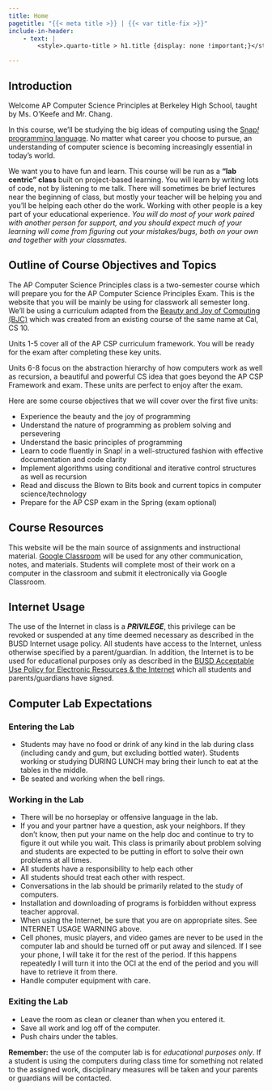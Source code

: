 ```yaml
---
title: Home
pagetitle: "{{< meta title >}} | {{< var title-fix >}}"
include-in-header: 
    - text: |
        <style>.quarto-title > h1.title {display: none !important;}</style>

---
```


## Introduction


Welcome AP Computer Science Principles at Berkeley High School, taught by Ms. O'Keefe and Mr. Chang. 

In this course, we'll be studying the big ideas of computing using the [Snap<em>!</em> programming language](https://snap.berkeley.edu/). No matter what career you choose to pursue, an understanding of computer science is becoming increasingly essential in today’s world.

We want you to have fun and learn. This course will be run as a **"lab centric" class** built on project-based learning. You will learn by writing lots of code, not by listening to me talk. There will sometimes be brief lectures near the beginning of class, but mostly your teacher will be helping you and you’ll be helping each other do the work. Working with other people is a key part of your educational experience.  *You will do most of your work paired with another person for support, and you should expect much of your learning will come from figuring out your mistakes/bugs, both on your own and together with your classmates.*

## Outline of Course Objectives and Topics

The AP Computer Science Principles class is a two-semester course which will prepare you for the AP Computer Science Principles Exam. This is the website that you will be mainly be using for classwork all semester long. We'll be using a curriculum adapted from the [Beauty and Joy of Computing (BJC)](http://bjc.edc.org/) which was created from an existing course of the same name at Cal, CS 10.

Units 1-5 cover all of the AP CSP curriculum framework. You will be ready for the exam after completing these key units.

Units 6-8 focus on the abstraction hierarchy of how computers work as well as recursion, a beautiful and powerful CS idea that goes beyond the AP CSP Framework and exam. These units are perfect to enjoy after the exam.

Here are some course objectives that we will cover over the first five units:

- Experience the beauty and the joy of programming
- Understand the nature of programming as problem solving and persevering 
- Understand the basic principles of programming 
- Learn to code fluently in Snap! in a well-structured fashion with effective documentation and code clarity 
- Implement algorithms using conditional and iterative control structures as well as recursion
- Read and discuss the Blown to Bits book and current topics in computer science/technology
- Prepare for the AP CSP exam in the Spring (exam optional)

## Course Resources

This website will be the main source of assignments and instructional material. [Google Classroom](https://classroom.google.com/) will be used for any other communication, notes, and materials. Students will complete most of their work on a computer in the classroom and submit it electronically via Google Classroom.

## Internet Usage

The use of the Internet in class is a ***PRIVILEGE***, this privilege can be revoked or suspended at any time deemed necessary as described in the BUSD Internet usage policy. All students have access to the Internet, unless otherwise specified by a parent/guardian. In addition, the Internet is to be used for educational purposes only as described in the [BUSD Acceptable Use Policy for Electronic Resources & the Internet](https://www.berkeleyschools.net/wp-content/uploads/2011/12/AUP_Student_form.pdf) which all students and parents/guardians have signed.

## Computer Lab Expectations

### Entering the Lab

- Students may have no food or drink of any kind in the lab during class (including candy and gum, but excluding bottled water).  Students working or studying DURING LUNCH may bring their lunch to eat at the tables in the middle.
- Be seated and working when the bell rings.

### Working in the Lab

- There will be no horseplay or offensive language in the lab.
- If you and your partner have a question, ask your neighbors. If they don’t know, then put your name on the help doc and continue to try to figure it out while you wait. This class is primarily about problem solving and students are expected to be putting in effort to solve their own problems at all times. 
- All students have a responsibility to help each other
- All students should treat each other with respect.
- Conversations in the lab should be primarily related to the study of computers.
- Installation and downloading of programs is forbidden without express teacher approval.
- When using the Internet, be sure that you are on appropriate sites. See INTERNET USAGE WARNING above.
- Cell phones, music players, and video games are never to be used in the computer lab and should be turned off or put away and silenced. If I see your phone, I will take it for the rest of the period. If this happens repeatedly I will turn it into the OCI at the end of the period and you will have to retrieve it from there. 
- Handle computer equipment with care.

### Exiting the Lab

- Leave the room as clean or cleaner than when you entered it.
- Save all work and log off of the computer.
- Push chairs under the tables.

**Remember:** the use of the computer lab is for *educational purposes only*. If a student is using the computers during class time for something not related to the assigned work, disciplinary measures will be taken and your parents or guardians will be contacted.
